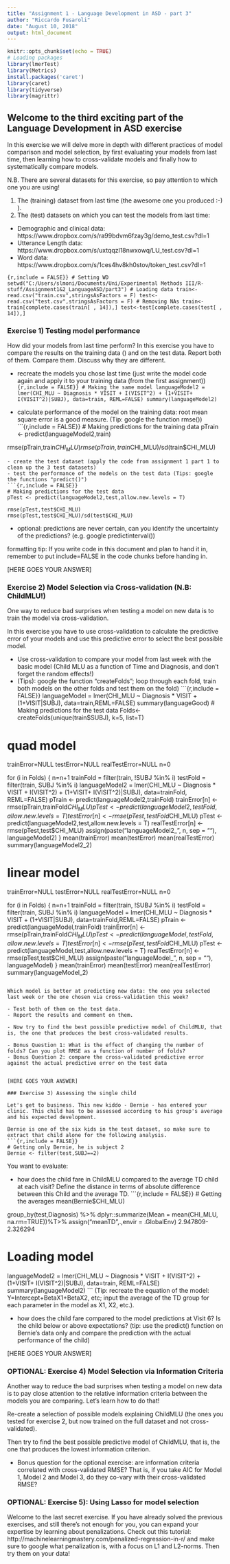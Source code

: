 ```yaml
---
title: "Assignment 1 - Language Development in ASD - part 3"
author: "Riccardo Fusaroli"
date: "August 10, 2018"
output: html_document
---
```


```r
knitr::opts_chunk$set(echo = TRUE)
# Loading packages
library(lmerTest)
library(Metrics)
install.packages('caret')
library(caret)
library(tidyverse)
library(magrittr)
```

## Welcome to the third exciting part of the Language Development in ASD exercise

In this exercise we will delve more in depth with different practices of model comparison and model selection, by first evaluating your models from last time, then learning how to cross-validate models and finally how to systematically compare models.

N.B. There are several datasets for this exercise, so pay attention to which one you are using!

1. The (training) dataset from last time (the awesome one you produced :-) ).
2. The (test) datasets on which you can test the models from last time:
* Demographic and clinical data: https://www.dropbox.com/s/ra99bdvm6fzay3g/demo_test.csv?dl=1
* Utterance Length data: https://www.dropbox.com/s/uxtqqzl18nwxowq/LU_test.csv?dl=1
* Word data: https://www.dropbox.com/s/1ces4hv8kh0stov/token_test.csv?dl=1

```{r,include = FALSE}}
# Setting WD
setwd("C:/Users/slmoni/Documents/Uni/Experimental Methods III/R-stuff/Assignment1&2_LanguageASD/part3")
# Loading data
train<-read.csv("train.csv",stringsAsFactors = F)
test<-read.csv("test.csv",stringsAsFactors = F)
# Removing NAs
train<-train[complete.cases(train[ , 14]),]
test<-test[complete.cases(test[ , 14]),]
```


### Exercise 1) Testing model performance

How did your models from last time perform? In this exercise you have to compare the results on the training data () and on the test data. Report both of them. Compare them. Discuss why they are different.

- recreate the models you chose last time (just write the model code again and apply it to your training data (from the first assignment))
```{r,include = FALSE}}
# Making the same model
languageModel2 = lmer(CHI_MLU ~ Diagnosis * VISIT + I(VISIT^2) + (1+VISIT+ I(VISIT^2)|SUBJ), data=train, REML=FALSE)
summary(languageModel2)
```

- calculate performance of the model on the training data: root mean square error is a good measure. (Tip: google the function rmse())
```{r,include = FALSE}}
# Making predictions for the training data
pTrain <- predict(languageModel2,train)

rmse(pTrain,train$CHI_MLU)
rmse(pTrain,train$CHI_MLU)/sd(train$CHI_MLU)
```
- create the test dataset (apply the code from assignment 1 part 1 to clean up the 3 test datasets)
- test the performance of the models on the test data (Tips: google the functions "predict()")
```{r,include = FALSE}}
# Making predictions for the test data
pTest <- predict(languageModel2,test,allow.new.levels = T)

rmse(pTest,test$CHI_MLU)
rmse(pTest,test$CHI_MLU)/sd(test$CHI_MLU)
```
- optional: predictions are never certain, can you identify the uncertainty of the predictions? (e.g. google predictinterval())

formatting tip: If you write code in this document and plan to hand it in, remember to put include=FALSE in the code chunks before handing in.

[HERE GOES YOUR ANSWER]

### Exercise 2) Model Selection via Cross-validation (N.B: ChildMLU!)

One way to reduce bad surprises when testing a model on new data is to train the model via cross-validation. 

In this exercise you have to use cross-validation to calculate the predictive error of your models and use this predictive error to select the best possible model.

- Use cross-validation to compare your model from last week with the basic model (Child MLU as a function of Time and Diagnosis, and don't forget the random effects!)
- (Tips): google the function "createFolds";  loop through each fold, train both models on the other folds and test them on the fold)
```{r,include = FALSE}}
languageModel = lmer(CHI_MLU ~ Diagnosis * VISIT + (1+VISIT|SUBJ), data=train,REML=FALSE)
summary(languageGood)
# Making predictions for the test data
Folds<-createFolds(unique(train$SUBJ), k=5, list=T)

# quad model
trainError=NULL
testError=NULL
realTestError=NULL
n=0

for (i in Folds) {
  n=n+1
  trainFold = filter(train, !SUBJ %in% i)
  testFold = filter(train, SUBJ %in% i)
  languageModel2 = lmer(CHI_MLU ~ Diagnosis * VISIT + I(VISIT^2) + (1+VISIT+ I(VISIT^2)|SUBJ), data=trainFold, REML=FALSE)
  pTrain <- predict(languageModel2,trainFold)
  trainError[n] <-rmse(pTrain,trainFold$CHI_MLU)
  pTest <- predict(languageModel2,testFold,allow.new.levels = T)
  testError[n] <-rmse(pTest,testFold$CHI_MLU)
  pTest <- predict(languageModel2,test,allow.new.levels = T)
  realTestError[n] <-rmse(pTest,test$CHI_MLU)
  assign(paste("languageModel2_", n, sep = ""), languageModel2)
}
mean(trainError)
mean(testError)
mean(realTestError)
summary(languageModel2_2)

# linear model
trainError=NULL
testError=NULL
realTestError=NULL
n=0

for (i in Folds) {
  n=n+1
  trainFold = filter(train, !SUBJ %in% i)
  testFold = filter(train, SUBJ %in% i)
  languageModel = lmer(CHI_MLU ~ Diagnosis * VISIT + (1+VISIT|SUBJ), data=trainFold,REML=FALSE)
  pTrain <- predict(languageModel,trainFold)
  trainError[n] <-rmse(pTrain,trainFold$CHI_MLU)
  pTest <- predict(languageModel,testFold,allow.new.levels = T)
  testError[n] <-rmse(pTest,testFold$CHI_MLU)
  pTest <- predict(languageModel,test,allow.new.levels = T)
  realTestError[n] <-rmse(pTest,test$CHI_MLU)
  assign(paste("languageModel_", n, sep = ""), languageModel)
}
mean(trainError)
mean(testError)
mean(realTestError)
summary(languageModel_2)
```

Which model is better at predicting new data: the one you selected last week or the one chosen via cross-validation this week?

- Test both of them on the test data.
- Report the results and comment on them.

- Now try to find the best possible predictive model of ChildMLU, that is, the one that produces the best cross-validated results.

- Bonus Question 1: What is the effect of changing the number of folds? Can you plot RMSE as a function of number of folds?
- Bonus Question 2: compare the cross-validated predictive error against the actual predictive error on the test data


[HERE GOES YOUR ANSWER]

### Exercise 3) Assessing the single child

Let's get to business. This new kiddo - Bernie - has entered your clinic. This child has to be assessed according to his group's average and his expected development.

Bernie is one of the six kids in the test dataset, so make sure to extract that child alone for the following analysis.
```{r,include = FALSE}}
# Getting only Bernie, he is subject 2
Bernie <- filter(test,SUBJ==2)
```
You want to evaluate:

- how does the child fare in ChildMLU compared to the average TD child at each visit? Define the distance in terms of absolute difference between this Child and the average TD.
```{r,include = FALSE}}
# Getting the averages
mean(Bernie$CHI_MLU)

group_by(test,Diagnosis) %>% 
  dplyr::summarize(Mean = mean(CHI_MLU, na.rm=TRUE))%T>% 
  assign("meanTD",.,envir = .GlobalEnv)
2.947809-2.326294

# Loading model
languageModel2 = lmer(CHI_MLU ~ Diagnosis * VISIT + I(VISIT^2) + (1+VISIT+ I(VISIT^2)|SUBJ), data=train, REML=FALSE)
summary(languageModel2)
```
(Tip: recreate the equation of the model: Y=Intercept+BetaX1+BetaX2, etc; input the average of the TD group  for each parameter in the model as X1, X2, etc.).

- how does the child fare compared to the model predictions at Visit 6? Is the child below or above expectations? (tip: use the predict() function on Bernie's data only and compare the prediction with the actual performance of the child)

[HERE GOES YOUR ANSWER]

### OPTIONAL: Exercise 4) Model Selection via Information Criteria
Another way to reduce the bad surprises when testing a model on new data is to pay close attention to the relative information criteria between the models you are comparing. Let's learn how to do that!

Re-create a selection of possible models explaining ChildMLU (the ones you tested for exercise 2, but now trained on the full dataset and not cross-validated).

Then try to find the best possible predictive model of ChildMLU, that is, the one that produces the lowest information criterion.

- Bonus question for the optional exercise: are information criteria correlated with cross-validated RMSE? That is, if you take AIC for Model 1, Model 2 and Model 3, do they co-vary with their cross-validated RMSE?

### OPTIONAL: Exercise 5): Using Lasso for model selection

Welcome to the last secret exercise. If you have already solved the previous exercises, and still there's not enough for you, you can expand your expertise by learning about penalizations. Check out this tutorial: http://machinelearningmastery.com/penalized-regression-in-r/ and make sure to google what penalization is, with a focus on L1 and L2-norms. Then try them on your data!

